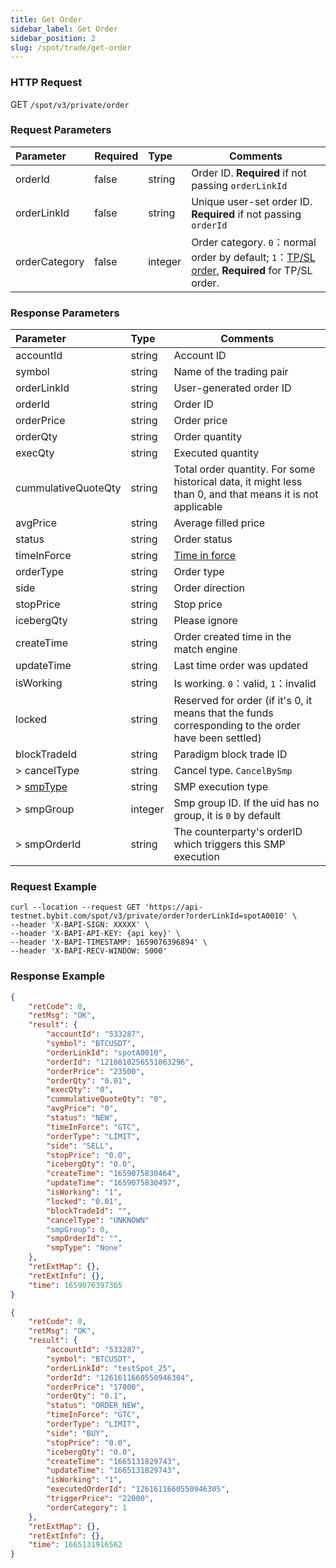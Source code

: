 ```yaml
---
title: Get Order
sidebar_label: Get Order
sidebar_position: 2
slug: /spot/trade/get-order
---
```


### HTTP Request
GET <code>/spot/v3/private/order</code>

### Request Parameters
| Parameter | Required | Type | Comments|
|:----- |:-------|:-----|------ |
| orderId              | false               | string           | Order ID. <b>Required</b> if not passing <code>orderLinkId</code> |
| orderLinkId          | false               | string           | Unique user-set order ID. <b>Required</b> if not passing <code>orderId</code> |
| orderCategory        | false               | integer          | Order category. <code>0</code>：normal order by default; <code>1</code>：<a href="https://www.bybit.com/en-US/help-center/bybitHC_Article?language=us_EN&id=000001736">TP/SL order</a>, <b>Required</b> for TP/SL order.    |

### Response Parameters
| Parameter | Type | Comments|
|:----- |:-----|----- |
| accountId            | string          | Account ID           |
| symbol               | string          | Name of the trading pair              |
| orderLinkId          | string          | User-generated order ID         |
| orderId              | string          | Order ID             |
| orderPrice           | string          | Order price              |
| orderQty             | string          | Order quantity              |
| execQty              | string          | Executed quantity            |
| cummulativeQuoteQty  | string          | Total order quantity. For some historical data, it might less than 0, and that means it is not applicable |
| avgPrice             | string          | Average filled price            |
| status               | string          | Order status              |
| timeInForce          | string          | <a href="https://www.bybit.com/en-US/help-center/bybitHC_Article?language=en_US&id=000001044">Time in force</a> |
| orderType            | string          | Order type           |
| side                 | string          | Order direction                |
| stopPrice            | string          | Stop price           |
| icebergQty           | string          | Please ignore          |
| createTime           | string          | Order created time in the match engine                |
| updateTime           | string          | Last time order was updated          |
| isWorking            | string          | Is working. <code>0</code>：valid, <code>1</code>：invalid|
| locked               | string          | Reserved for order (if it's 0, it means that the funds corresponding to the order have been settled)         |
| blockTradeId         | string          | Paradigm block trade ID |
|> cancelType |string |Cancel type. `CancelBySmp`|
|> [smpType](../enum#smptype) |string |SMP execution type|
|> smpGroup |integer |Smp group ID. If the uid has no group, it is `0` by default |
|> smpOrderId |string |The counterparty's orderID which triggers this SMP execution|

### Request Example

```http
curl --location --request GET 'https://api-testnet.bybit.com/spot/v3/private/order?orderLinkId=spotA0010' \
--header 'X-BAPI-SIGN: XXXXX' \
--header 'X-BAPI-API-KEY: {api key}' \
--header 'X-BAPI-TIMESTAMP: 1659076396894' \
--header 'X-BAPI-RECV-WINDOW: 5000'
```

### Response Example

<Tabs>
<TabItem value="normal" label="Normal order">

```json
{
    "retCode": 0,
    "retMsg": "OK",
    "result": {
        "accountId": "533287",
        "symbol": "BTCUSDT",
        "orderLinkId": "spotA0010",
        "orderId": "1210810256551063296",
        "orderPrice": "23500",
        "orderQty": "0.01",
        "execQty": "0",
        "cummulativeQuoteQty": "0",
        "avgPrice": "0",
        "status": "NEW",
        "timeInForce": "GTC",
        "orderType": "LIMIT",
        "side": "SELL",
        "stopPrice": "0.0",
        "icebergQty": "0.0",
        "createTime": "1659075830464",
        "updateTime": "1659075830497",
        "isWorking": "1",
        "locked": "0.01",
        "blockTradeId": "",
        "cancelType": "UNKNOWN"
        "smpGroup": 0,
        "smpOrderId": "",
        "smpType": "None"
    },
    "retExtMap": {},
    "retExtInfo": {},
    "time": 1659076397365
}
```

</TabItem>

<TabItem value="stop" label="Stop order">

```json
{
    "retCode": 0,
    "retMsg": "OK",
    "result": {
        "accountId": "533287",
        "symbol": "BTCUSDT",
        "orderLinkId": "testSpot_25",
        "orderId": "1261611660550946304",
        "orderPrice": "17000",
        "orderQty": "0.1",
        "status": "ORDER_NEW",
        "timeInForce": "GTC",
        "orderType": "LIMIT",
        "side": "BUY",
        "stopPrice": "0.0",
        "icebergQty": "0.0",
        "createTime": "1665131829743",
        "updateTime": "1665131829743",
        "isWorking": "1",
        "executedOrderId": "1261611660550946305",
        "triggerPrice": "22000",
        "orderCategory": 1
    },
    "retExtMap": {},
    "retExtInfo": {},
    "time": 1665131916562
}
```

</TabItem>

</Tabs>

